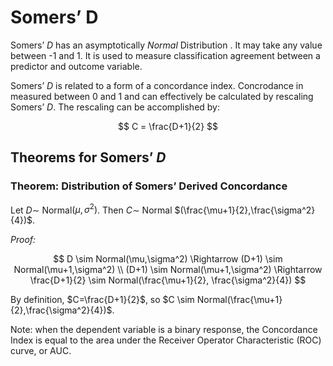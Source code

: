 # Somers' D

Somers' $D$ has an asymptotically $Normal$ Distribution \ref{}.  It may take any value between -1 and 1.  It is used to measure classification agreement between a predictor and outcome variable.

Somers' $D$ is related to a form of a concordance index.  Concrodance in measured between 0 and 1 and can effectively be calculated by rescaling Somers' $D$.  The rescaling can be accomplished by:

$$ C = \frac{D+1}{2} $$

## Theorems for Somers' $D$

### Theorem: Distribution of Somers' Derived Concordance

Let $D \sim$ Normal$(\mu, \sigma^2)$.  Then $C \sim$ Normal $(\frac{\mu+1}{2},\frac{\sigma^2}{4})$.

_Proof:_

$$
D \sim Normal(\mu,\sigma^2) 
		\Rightarrow (D+1) \sim Normal(\mu+1,\sigma^2) \\
(D+1) \sim Normal(\mu+1,\sigma^2) 
		\Rightarrow \frac{D+1}{2} \sim Normal(\frac{\mu+1}{2}, \frac{\sigma^2}{4})
$$

By definition, $C=\frac{D+1}{2}$, so $C \sim Normal(\frac{\mu+1}{2},\frac{\sigma^2}{4})$. 

Note: when the dependent variable is a binary response, the Concordance Index is equal to the area under the Receiver Operator Characteristic (ROC) curve, or AUC.  



